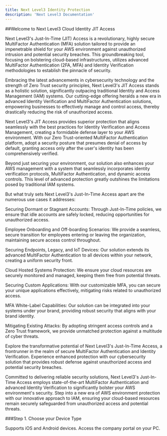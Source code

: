 ---
title: Next Level3 Identity Protection
description: 'Next Level3 Documentation'
---
##Welcome to Next Level3 Cloud Identity JIT Access

Next Level3's Just-In-Time (JIT) Access is a revolutionary, highly secure MultiFactor Authentication (MFA) solution tailored to provide an impenetrable shield for your AWS environment against unauthorized intrusion and potential security breaches. This groundbreaking tool, focusing on bolstering cloud-based infrastructures, utilizes advanced MultiFactor Authentication (2FA, MFA) and Identity Verification methodologies to establish the pinnacle of security.

Embracing the latest advancements in cybersecurity technology and the strength of Zero Trust security principles, Next Level3's JIT Access stands as a holistic solution, significantly outpacing traditional Identity and Access Management (IAM) systems. Our cutting-edge offering heralds a new era in advanced Identity Verification and MultiFactor Authentication solutions, empowering businesses to effectively manage and control access, thereby drastically reducing the risk of unauthorized access.

Next Level3's JIT Access provides superior protection that aligns seamlessly with the best practices for Identity Verification and Access Management, creating a formidable defense layer to your AWS environment. With our Zero Trust-oriented MultiFactor Authentication platform, adopt a security posture that presumes denial of access by default, granting access only after the user's identity has been comprehensively verified.

Beyond just securing your environment, our solution also enhances your AWS management with a system that seamlessly incorporates identity verification protocols, MultiFactor Authentication, and dynamic access controls. This level of advanced protection greatly outshines the limitations posed by traditional IAM systems.

But what truly sets Next Level3's Just-In-Time Access apart are the numerous use cases it addresses:

Securing Dormant or Stagnant Accounts: Through Just-In-Time policies, we ensure that idle accounts are safely locked, reducing opportunities for unauthorized access.

Employee Onboarding and Off-boarding Scenarios: We provide a seamless, secure transition for employees entering or leaving the organization, maintaining secure access control throughout.

Securing Endpoints, Legacy, and IoT Devices: Our solution extends its advanced MultiFactor Authentication to all devices within your network, creating a uniform security front.

Cloud Hosted Systems Protection: We ensure your cloud resources are securely monitored and managed, keeping them free from potential threats.

Securing Custom Applications: With our customizable MFA, you can secure your unique applications effectively, mitigating risks related to unauthorized access.

MFA White-Label Capabilities: Our solution can be integrated into your systems under your brand, providing robust security that aligns with your brand identity.

Mitigating Existing Attacks: By adopting stringent access controls and a Zero Trust framework, we provide unmatched protection against a multitude of cyber threats.

Explore the transformative potential of Next Level3's Just-In-Time Access, a frontrunner in the realm of secure MultiFactor Authentication and Identity Verification. Experience enhanced protection with our cybersecurity solution that provides robust defense against unauthorized access and potential security breaches.

Committed to delivering reliable security solutions, Next Level3's Just-In-Time Access employs state-of-the-art MultiFactor Authentication and advanced Identity Verification to significantly bolster your AWS environment's security. Step into a new era of AWS environment protection with our innovative approach to IAM, ensuring your cloud-based resources remain securely safeguarded from unauthorized access and potential threats.

###Step 1. Choose your Device Type 

<CardGroup cols={2}>
  <Card
    title="Mobile Devices"
    icon={mobile-screen-button-solid}
    href="/MobileDocs"
  >
    Supports iOS and Android devices.
  </Card>
  <Card
    title="Desktop Browser"
    icon={desktop-solid}
    href="/WebDocs"
  >
    Access the company portal on your PC.
  </Card>
</CardGroup>

